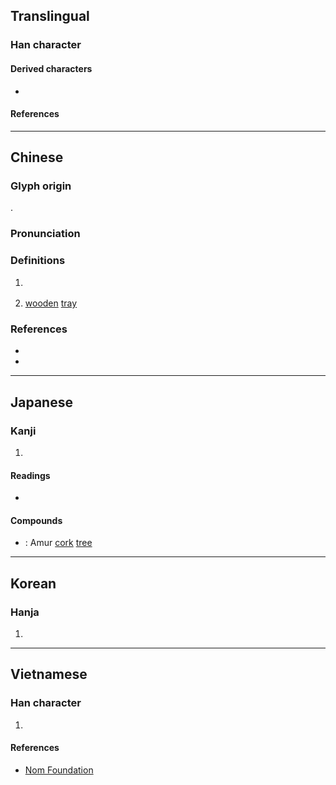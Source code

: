 {{also|蘗}}
{{character info/new}}
==Translingual==

===Han character===
{{Han char|rn=75|rad=木|as=13|sn=17|four=70904|canj=SJD|ids=⿱辟木(GJK),⿱辟𣎳(HT)}}

====Derived characters====
* {{l|mul|[[𢹐]], [[蘗]]}}

====References====
{{Han ref|kx=0557.040|dkj=15669|dj=0946.130|hdz=21306.020|uh=6A97}}

----

==Chinese==
{{zh-forms|alt=檘}} <!-- Note: 蘗,柏 are alternative forms used in 黃檗 but not considered a variant form of this character by Taiwan or mainland China -->

===Glyph origin===
{{Han etym}}
{{Han compound|辟|木|t2=tree|ls=psc|c1=p|c2=s}}.

===Pronunciation===
{{zh-pron
|m=bò
|c=baak3,paak3
|c_note=baak3 - colloquial; paak3 - variant
|mc=y
|oc=y
|ma=
|cat=n
}}

===Definitions===
{{zh-hanzi}}

# {{zh-alt-lb|蘗|柏}} {{zh-used in|黃檗}}
# {{zh-hg}} [[wooden]] [[tray]] <!-- 《集韻·入聲·錫韻》： 檗，槃也。 -->
#: {{zh-syn|槃}}

===References===
* {{R:twedu|B01863}}
* {{R:yue:Hanzi}}

----

==Japanese==

===Kanji===
{{ja-kanji|grade=|rs=木13}}

# {{defn|lang=ja|sort=木13}}

====Readings====
* {{ja-readings
|on=はく, びゃく
|kun=きはだ, きわだ
}}

====Compounds====
* {{ja-r|黄檗|キハダ}}: Amur [[cork]] [[tree]] {{gloss|{{taxlink|Phellodendron amurense|species|noshow=1}}}}

----

==Korean==

===Hanja===
{{ko-hanja|hangeul=벽|eumhun=|rv=byeok|mr=pyŏk|y=pyek}}

# {{defn|lang=ko|sort=木13}}

----

==Vietnamese==

===Han character===
{{vi-hantu|rs=木13|[[bá]]}}

# {{defn|lang=vi|sort=木13}}

====References====
* [http://nomfoundation.org/common/nom_details.php?codepoint=6A97 Nom Foundation]